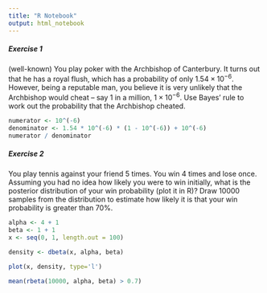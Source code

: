 ```yaml
---
title: "R Notebook"
output: html_notebook
---
```



##### Exercise 1

(well-known) You play poker with the Archbishop of Canterbury. It turns out that he has a royal flush, which has a probability of only $1.54 \times 10^{-6}$. However, being a reputable man, you believe it is very unlikely that the Archbishop would cheat -- say 1 in a million, $1 \times 10^{-6}$. Use Bayes' rule to work out the probability that the Archbishop cheated.

```r
numerator <- 10^(-6)
denominator <- 1.54 * 10^(-6) * (1 - 10^(-6)) + 10^(-6)
numerator / denominator
```

##### Exercise 2

You play tennis against your friend 5 times. You win 4 times and lose once. Assuming you had no idea how likely you were to win initially, what is the posterior distribution of your win probability (plot it in R)? Draw 10000 samples from the distribution to estimate how likely it is that your win probability is greater than 70%.

```r
alpha <- 4 + 1
beta <- 1 + 1
x <- seq(0, 1, length.out = 100)

density <- dbeta(x, alpha, beta)

plot(x, density, type='l')
```

```r
mean(rbeta(10000, alpha, beta) > 0.7)
```

